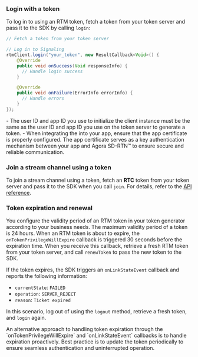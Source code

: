 <PlatformWrapper platform="android">

### Login with a token

To log in to <Vg k="SIG" /> using an RTM token, fetch a token from your token server and pass it to the SDK by calling `login`:

```java
// Fetch a token from your token server

// Log in to Signaling
rtmClient.login("your_token", new ResultCallback<Void>() {
    @Override
    public void onSuccess(Void responseInfo) {
      // Handle login success
    }

    @Override
    public void onFailure(ErrorInfo errorInfo) {
      // Handle errors
    }
});
```

<Admonition title="Note">
- The user ID and app ID you use to initialize the <Vg k="SIG" /> client instance must be the same as the user ID and app ID you use on the token server to generate a token.
- When integrating the <Vpd k="SDK"/> into your app, ensure that the app certificate is properly configured. The app certificate serves as a key authentication mechanism between your app and Agora SD-RTN™ to ensure secure and reliable communication.
</Admonition>

### Join a stream channel using a token

To join a stream channel using a token, fetch an **RTC** token from your token server and pass it to the SDK when you call `join`. For details, refer to the [API reference](../reference/api#channeljoinpropsag_platform).

### Token expiration and renewal

You configure the validity period of an RTM token in your token generator according to your business needs. The maximum validity period of a token is 24 hours. When an RTM token is about to expire, the `onTokenPrivilegeWillExpire` callback is triggered 30 seconds before the expiration time. When  you receive this callback, retrieve a fresh RTM token from your token server, and call `renewToken` to pass the new token to the SDK.

If the token expires, the SDK triggers an `onLinkStateEvent` callback and reports the following information:

- `currentState`: `FAILED`
- `operation`: `SERVER_REJECT`
- `reason`: `Ticket expired`

In this scenario, log out of <Vpd k="NAME" /> using the `logout` method, retrieve a fresh token, and `login` again.

<Admonition>
An alternative approach to handling token expiration through the `onTokenPrivilegeWillExpire` and `onLinkStateEvent` callbacks is to handle expiration proactively. Best practice is to update the token periodically to ensure seamless authentication and uninterrupted operation.
</Admonition>

</PlatformWrapper>